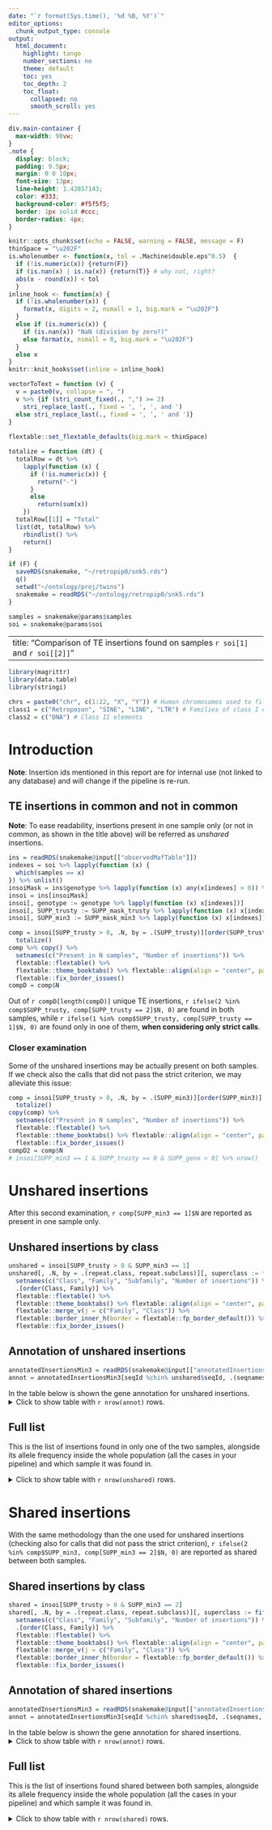 ```yaml
---
date: "`r format(Sys.time(), '%d %B, %Y')`"
editor_options:
  chunk_output_type: console
output:
  html_document:
    highlight: tango
    number_sections: no
    theme: default
    toc: yes
    toc_depth: 2
    toc_float:
      collapsed: no
      smooth_scroll: yes
---
```


```css
div.main-container {
  max-width: 90vw;
}
.note {
  display: block;
  padding: 9.5px;
  margin: 0 0 10px;
  font-size: 13px;
  line-height: 1.42857143;
  color: #333;
  background-color: #f5f5f5;
  border: 1px solid #ccc;
  border-radius: 4px;
}
```

```r
knitr::opts_chunk$set(echo = FALSE, warning = FALSE, message = F)
thinSpace = "\u202F"
is.wholenumber <- function(x, tol = .Machine$double.eps^0.5)  {
  if (!is.numeric(x)) {return(F)}
  if (is.nan(x) | is.na(x)) {return(T)} # why not, right?
  abs(x - round(x)) < tol
  }
inline_hook <- function(x) {
  if (!is.wholenumber(x)) {
    format(x, digits = 2, nsmall = 1, big.mark = "\u202F")
  } 
  else if (is.numeric(x)) {
    if (is.nan(x)) "NaN (division by zero?)"
    else format(x, nsmall = 0, big.mark = "\u202F")
  }
  else x
}
knitr::knit_hooks$set(inline = inline_hook)

vectorToText = function (v) {
  v = paste0(v, collapse = ", ")
  v %>% {if (stri_count_fixed(., ",") >= 2) 
    stri_replace_last(., fixed = ', ', ', and ') 
  else stri_replace_last(., fixed = ', ', ' and ')}
}
 
flextable::set_flextable_defaults(big.mark = thinSpace)

totalize = function (dt) {
  totalRow = dt %>%
    lapply(function (x) {
      if (!is.numeric(x)) {
        return("-")
      }
      else
        return(sum(x))
    })
  totalRow[[1]] = "Total"
  list(dt, totalRow) %>%
    rbindlist() %>%
    return()
}
```

```r
if (F) {
  saveRDS(snakemake, "~/retropip0/snk5.rds")
  q()
  setwd("~/ontology/proj/twins")
  snakemake = readRDS("~/ontology/retropip0/snk5.rds")
}
```

```r
samples = snakemake@params$samples
soi = snakemake@params$soi
```


---
title: "Comparison of TE insertions found on samples `r soi[1]` and `r soi[[2]]`"
---

```r
library(magrittr)
library(data.table)
library(stringi)
```

```r
chrs = paste0("chr", c(1:22, "X", "Y")) # Human chromosomes used to filter out Unknown and Random fragments
class1 = c("Retroposon", "SINE", "LINE", "LTR") # Families of class I elements
class2 = c("DNA") # Class II elements
```

# Introduction

<div class="note">
__Note__: Insertion ids mentioned in this report are for internal use (not linked to any database) and will change if the pipeline is re-run.
</div>

## TE insertions in common and not in common

<div class="note">
__Note__: To ease readability, insertions present in one sample only (or not in common, as shown in the title above) will be referred as _unshared_ insertions.
</div>

```r
ins = readRDS(snakemake@input[["observedMafTable"]])
indexes = soi %>% lapply(function (x) {
  which(samples == x)
}) %>% unlist()
insoiMask = ins$genotype %>% lapply(function (x) any(x[indexes] > 0)) %>% unlist()
insoi = ins[insoiMask]
insoi[, genotype := genotype %>% lapply(function (x) x[indexes])]
insoi[, SUPP_trusty := SUPP_mask_trusty %>% lapply(function (x) x[indexes]) %>% lapply(sum) %>% unlist()]
insoi[, SUPP_min3 := SUPP_mask_min3 %>% lapply(function (x) x[indexes]) %>% lapply(sum) %>% unlist()]
```

```r
comp = insoi[SUPP_trusty > 0, .N, by = .(SUPP_trusty)][order(SUPP_trusty)] %>% 
  totalize()
comp %>% copy() %>% 
  setnames(c("Present in N samples", "Number of insertions")) %>% 
  flextable::flextable() %>% 
  flextable::theme_booktabs() %>% flextable::align(align = "center", part = "all") %>% 
  flextable::fix_border_issues()
compD = comp$N
```

Out of `r compD[length(compD)]` unique TE insertions, `r ifelse(2 %in% comp$SUPP_trusty, comp[SUPP_trusty == 2]$N, 0)` are found in both samples, while `r ifelse(1 %in% comp$SUPP_trusty, comp[SUPP_trusty == 1]$N, 0)` are found only in one of them, __when considering only strict calls__.

### Closer examination

Some of the unshared insertions may be actually present on both samples. If we check also the calls that did not pass the strict criterion, we may alleviate this issue:

```r
comp = insoi[SUPP_trusty > 0, .N, by = .(SUPP_min3)][order(SUPP_min3)] %>% 
  totalize()
copy(comp) %>% 
  setnames(c("Present in N samples", "Number of insertions")) %>% 
  flextable::flextable() %>% 
  flextable::theme_booktabs() %>% flextable::align(align = "center", part = "all") %>% 
  flextable::fix_border_issues()
compD2 = comp$N
# insoi[SUPP_min3 == 1 & SUPP_trusty == 0 & SUPP_geno > 0] %>% nrow()
```

# Unshared insertions

After this second examination, `r comp[SUPP_min3 == 1]$N` are reported as present in one sample only.

## Unshared insertions by class

```r
unshared = insoi[SUPP_trusty > 0 & SUPP_min3 == 1]
unshared[, .N, by = .(repeat.class, repeat.subclass)][, superclass := fifelse(repeat.class == "DNA", "Class I", "Class II")] %>% setcolorder("superclass") %>% totalize() %>% 
  setnames(c("Class", "Family", "Subfamily", "Number of insertions")) %>% 
  .[order(Class, Family)] %>% 
  flextable::flextable() %>% 
  flextable::theme_booktabs() %>% flextable::align(align = "center", part = "all") %>% 
  flextable::merge_v(j = c("Family", "Class")) %>%
  flextable::border_inner_h(border = flextable::fp_border_default()) %>%
  flextable::fix_border_issues()
```

## Annotation of unshared insertions

```r
annotatedInsertionsMin3 = readRDS(snakemake@input[["annotatedInsertionsMin3"]])
annot = annotatedInsertionsMin3[seqId %chin% unshared$seqId, .(seqnames, start, seqId, name, repeat.subclass, repeat.class, annot.gene_id, annot.symbol, annot.class, annot.subclass)][annot.class == "genes" & annot.subclass != "intergenic" & !is.na(annot.gene_id)][, .SD[1], by = .(seqId, annot.subclass, annot.symbol)]
```

In the table below is shown the gene annotation for unshared insertions.
<details><summary>Click to show table with `r nrow(annot)` rows.</summary>
<div class="note">__Note__: Annotation type is as described by R package annotatr: "cds": coding sequences, "promoter": regulatory region up to 1kb uptream, "1to5kb": regulatory region between 1 and 5kb upstream, "genes" and "introns": literal meaning.</div>
```r
annot[, .(
  Position = paste0(seqnames, ":", start %>% format(big.mark = thinSpace, trim = T)),
  seqId, annot.symbol, annot.gene_id, annot.subclass
)][stringi::stri_order(Position, numeric = T)] %>% 
  setnames(c("Position", "INS Id", "Gene symbol", "Gene Id", "Annotation type")) %>% 
  flextable::flextable() %>% 
  flextable::theme_booktabs() %>% flextable::align(align = "center", part = "all") %>% 
  flextable::merge_v(j = c("Position", "INS Id")) %>%
  flextable::border_inner_h(border = flextable::fp_border_default()) %>%
  flextable::fix_border_issues()
```
</details>

## Full list

This is the list of insertions found in only one of the two samples, alongside its allele frequency inside the whole population (all the cases in your pipeline) and which sample it was found in.

<details><summary>Click to show table with `r nrow(unshared)` rows.</summary>
```r
unshared[,
         .(
           Position = paste(seqnames, start %>% format(big.mark = thinSpace, trim = T), sep = ":"),
           seqId,
           `Length (bp)` = SVLEN,
           Type = paste0(repeat.class, " (", name, ")"),
           `Population allele frequency` = maf,
           `Present in sample` = genotype %>%
             lapply(function (x)
               x %>%
                 as.logical() %>%
                 soi[.]) %>%
             unlist()
         )][stringi::stri_order(Position, numeric = T)] %>% 
  flextable::flextable() %>% 
  flextable::autofit() %>% 
  flextable::theme_booktabs() %>% 
  flextable::align_nottext_col(align = "center")
```
</details>

# Shared insertions

With the same methodology than the one used for unshared insertions (checking also for calls that did not pass the strict criterion), `r ifelse(2 %in% comp$SUPP_min3, comp[SUPP_min3 == 2]$N, 0)` are reported as shared between both samples.

## Shared insertions by class

```r
shared = insoi[SUPP_trusty > 0 & SUPP_min3 == 2]
shared[, .N, by = .(repeat.class, repeat.subclass)][, superclass := fifelse(repeat.class == "DNA", "Class I", "Class II")] %>% setcolorder("superclass") %>% totalize() %>% 
  setnames(c("Class", "Family", "Subfamily", "Number of insertions")) %>% 
  .[order(Class, Family)] %>% 
  flextable::flextable() %>% 
  flextable::theme_booktabs() %>% flextable::align(align = "center", part = "all") %>% 
  flextable::merge_v(j = c("Family", "Class")) %>%
  flextable::border_inner_h(border = flextable::fp_border_default()) %>%
  flextable::fix_border_issues()
```

## Annotation of shared insertions

```r
annotatedInsertionsMin3 = readRDS(snakemake@input[["annotatedInsertionsMin3"]])
annot = annotatedInsertionsMin3[seqId %chin% shared$seqId, .(seqnames, start, seqId, name, repeat.subclass, repeat.class, annot.gene_id, annot.symbol, annot.class, annot.subclass)][annot.class == "genes" & annot.subclass != "intergenic" & !is.na(annot.gene_id)][, .SD[1], by = .(seqId, annot.subclass, annot.symbol)]
```

In the table below is shown the gene annotation for shared insertions.
<details><summary>Click to show table with `r nrow(annot)` rows.</summary>
<div class="note">__Note__: Annotation type is as described by R package annotatr: "cds": coding sequences, "promoter": regulatory region up to 1kb uptream, "1to5kb": regulatory region between 1 and 5kb upstream, "genes" and "introns": literal meaning.</div>
```r
annot[, .(
  Position = paste0(seqnames, ":", start %>% format(big.mark = thinSpace, trim = T)),
  seqId, annot.symbol, annot.gene_id, annot.subclass
)][stringi::stri_order(Position, numeric = T)] %>% 
  setnames(c("Position", "INS Id", "Gene symbol", "Gene Id", "Annotation type")) %>% 
  flextable::flextable() %>% 
  flextable::theme_booktabs() %>% flextable::align(align = "center", part = "all") %>% 
  flextable::merge_v(j = c("Position", "INS Id")) %>%
  flextable::border_inner_h(border = flextable::fp_border_default()) %>%
  flextable::fix_border_issues()
```
</details>

## Full list

This is the list of insertions found shared between both samples, alongside its allele frequency inside the whole population (all the cases in your pipeline) and which sample it was found in.

<details><summary>Click to show table with `r nrow(shared)` rows.</summary>
```r
shared[,
         .(
           Position = paste(seqnames, start %>% format(big.mark = thinSpace, trim = T), sep = ":"),
           seqId,
           `Length (bp)` = SVLEN,
           Type = paste0(repeat.class, " (", name, ")"),
           `Population allele frequency` = maf,
           `Present in sample` = genotype %>%
             lapply(function (x)
               x %>%
                 as.logical() %>%
                 soi[.]) %>%
             unlist()
         )][stringi::stri_order(Position, numeric = T)] %>% 
  flextable::flextable() %>% 
  flextable::autofit() %>% 
  flextable::theme_booktabs() %>% 
  flextable::align_nottext_col(align = "center")
```
</details>




